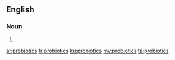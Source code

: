 ==English==

===Noun===
{{head|en|plural}}

# {{plural of|probiotic|lang=en|nocat=1}}

[[ar:probiotics]]
[[fr:probiotics]]
[[ku:probiotics]]
[[my:probiotics]]
[[ta:probiotics]]